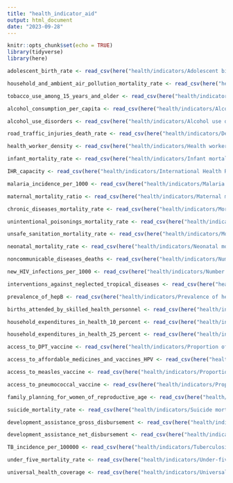 ```yaml
---
title: "health_indicator_aid"
output: html_document
date: "2023-09-28"
---
```


```r
knitr::opts_chunk$set(echo = TRUE)
library(tidyverse)
library(here)
```

```r
adolescent_birth_rate <- read_csv(here("health/indicators/Adolescent birth rate.csv"))
```

```r
household_and_ambient_air_pollution_mortality_rate <- read_csv(here("health/indicators/Age-standardized mortality rate attributed to household and ambient air pollution.csv"))
```

```r
tobacco_use_among_15_years_and_older <- read_csv(here("health/indicators/Age-standardized prevalence of current tobacco use among persons aged 15 years and older.csv"))
```

```r
alcohol_consumption_per_capita <- read_csv(here("health/indicators/Alcohol consumption per capita (aged 15 years and older) within a calendar year.csv"))
```

```r
alcohol_use_disorders <- read_csv(here("health/indicators/Alcohol use disorders, 12 month prevalence.csv"))
```

```r
road_traffic_injuries_death_rate <- read_csv(here("health/indicators/Death rate due to road traffic injuries.csv"))
```

```r
health_worker_density <- read_csv(here("health/indicators/Health worker density, by type of occupation.csv"))
```

```r
infant_mortality_rate <- read_csv(here("health/indicators/Infant mortality rate.csv"))
```

```r
IHR_capacity <- read_csv(here("health/indicators/International Health Regulations (IHR) capacity, by type of IHR capacity.csv"))
```

```r
malaria_incidence_per_1000 <- read_csv(here("health/indicators/Malaria incidence per 1,000.csv"))
```

```r
maternal_mortality_ratio <- read_csv(here("health/indicators/Maternal mortality ratio.csv"))
```

```r
chronic_diseases_mortality_rate <- read_csv(here("health/indicators/Mortality rate attributed to cardiovascular disease, cancer, diabetes or chronic respiratory disease.csv"))
```

```r
unintentional_poisonings_mortality_rate <- read_csv(here("health/indicators/Mortality rate attributed to unintentional poisonings.csv"))
```

```r
unsafe_sanitation_mortality_rate <- read_csv(here("health/indicators/Mortality rate attributed to unsafe water, unsafe sanitation and lack of hygiene....csv"))
```

```r
neonatal_mortality_rate <- read_csv(here("health/indicators/Neonatal mortality rate.csv"))
```

```r
noncommunicable_diseases_deaths <- read_csv(here("health/indicators/Number of deaths attributed to non-communicable diseases.csv"))
```

```r
new_HIV_infections_per_1000 <- read_csv(here("health/indicators/Number of new HIV infections per 1000.csv"))
```

```r
interventions_against_neglected_tropical_diseases <- read_csv(here("health/indicators/Number of people requiring interventions against neglected tropical diseases.csv"))
```

```r
prevalence_of_hepB <- read_csv(here("health/indicators/Prevalence of hepatitis B surface antigen.csv"))
```

```r
births_attended_by_skilled_health_personnel <- read_csv(here("health/indicators/Proportion of births attended by skilled health personnel.csv"))
```

```r
household_expenditures_in_health_10_percent <- read_csv(here("health/indicators/Proportion of population with large household expenditures on health (greater than 10%).csv"))
```

```r
household_expenditures_in_health_25_percent <- read_csv(here("health/indicators/Proportion of population with large household expenditures on health (greater than 25%).csv"))
```

```r
access_to_DPT_vaccine <- read_csv(here("health/indicators/Proportion of the target population with access to 3 doses of diphtheria-tetanus-pertussis.csv"))
```

```r
access_to_affordable_medicines_and_vaccines_HPV <- read_csv(here("health/indicators/Proportion of the target population with access to affordable medicines and vaccines on a sustainable basis, human papillomavirus.csv"))
```

```r
access_to_measles_vaccine <- read_csv(here("health/indicators/Proportion of the target population with access to measles-containing-vaccine second-dose.csv"))
```

```r
access_to_pneumococcal_vaccine <- read_csv(here("health/indicators/Proportion of the target population with access to pneumococcal conjugate 3rd dose.csv"))
```

```r
family_planning_for_women_of_reproductive_age <- read_csv(here("health/indicators/Proportion of women of reproductive age (aged 15-49 years) who have their need for family planning satisfied with modern methods.csv"))
```

```r
suicide_mortality_rate <- read_csv(here("health/indicators/Suicide mortality rate.csv"))
```

```r
development_assistance_gross_disbursement <- read_csv(here("health/indicators/Total official development assistance to medical research and basic heath sectors, gross disbursement, by recipient countries (.csv"))
```

```r
development_assistance_net_disbursement <- read_csv(here("health/indicators/Total official development assistance to medical research and basic heath sectors, net disbursement, by recipient countries.csv"))
```

```r
TB_incidence_per_100000 <- read_csv(here("health/indicators/Tuberculosis incidence per 100,000.csv"))
```

```r
under_five_mortality_rate <- read_csv(here("health/indicators/Under-five mortality rate.csv"))
```

```r
universal_health_coverage <- read_csv(here("health/indicators/Universal health coverage (UHC) service coverage index.csv"))
```





















